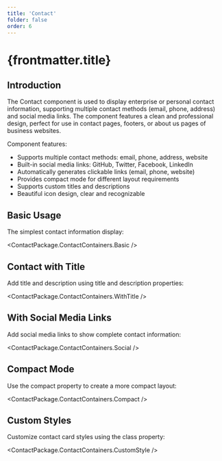 ```yaml
---
title: 'Contact'
folder: false
order: 6
---
```



# {frontmatter.title}

## Introduction

The Contact component is used to display enterprise or personal contact information, supporting multiple contact methods (email, phone, address) and social media links. The component features a clean and professional design, perfect for use in contact pages, footers, or about us pages of business websites.

Component features:

- Supports multiple contact methods: email, phone, address, website
- Built-in social media links: GitHub, Twitter, Facebook, LinkedIn
- Automatically generates clickable links (email, phone, website)
- Provides compact mode for different layout requirements
- Supports custom titles and descriptions
- Beautiful icon design, clear and recognizable

## Basic Usage

The simplest contact information display:

<ContactPackage.ContactContainers.Basic />

## Contact with Title

Add title and description using title and description properties:

<ContactPackage.ContactContainers.WithTitle />

## With Social Media Links

Add social media links to show complete contact information:

<ContactPackage.ContactContainers.Social />

## Compact Mode

Use the compact property to create a more compact layout:

<ContactPackage.ContactContainers.Compact />

## Custom Styles

Customize contact card styles using the class property:

<ContactPackage.ContactContainers.CustomStyle />
